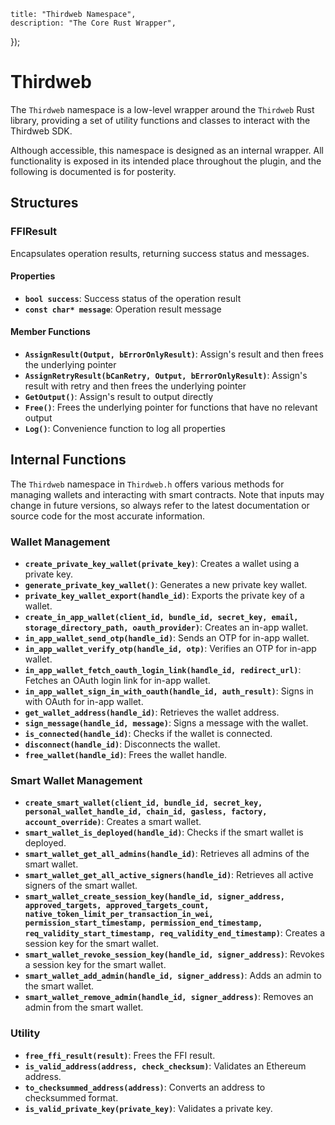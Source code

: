 
    title: "Thirdweb Namespace",
    description: "The Core Rust Wrapper",
});

# Thirdweb

The `Thirdweb` namespace is a low-level wrapper around the `Thirdweb` Rust library, providing a set of utility functions
and classes to interact with the Thirdweb SDK.

<Callout variant='info' title="Note">
	Although accessible, this namespace is designed as an internal wrapper. All functionality is exposed in its intended
	place throughout the plugin, and the following is documented is for posterity.
</Callout>

## Structures

### **FFIResult**
Encapsulates operation results, returning success status and messages.

#### Properties
- **`bool success`**: Success status of the operation result
- **`const char* message`**: Operation result message

#### Member Functions
- **`AssignResult(Output, bErrorOnlyResult)`**: Assign's result and then frees the underlying pointer
- **`AssignRetryResult(bCanRetry, Output, bErrorOnlyResult)`**: Assign's result with retry and then frees the
  underlying pointer
- **`GetOutput()`**: Assign's result to output directly
- **`Free()`**: Frees the underlying pointer for functions that have no relevant output
- **`Log()`**: Convenience function to log all properties

## Internal Functions

The `Thirdweb` namespace in `Thirdweb.h` offers various methods for managing wallets and interacting with smart
contracts. Note that inputs may change in future versions, so always refer to the latest documentation or source code
for the most accurate information.

### Wallet Management
- **`create_private_key_wallet(private_key)`**: Creates a wallet using a private key.
- **`generate_private_key_wallet()`**: Generates a new private key wallet.
- **`private_key_wallet_export(handle_id)`**: Exports the private key of a wallet.
- **`create_in_app_wallet(client_id, bundle_id, secret_key, email, storage_directory_path, oauth_provider)`**: Creates
  an in-app wallet.
- **`in_app_wallet_send_otp(handle_id)`**: Sends an OTP for in-app wallet.
- **`in_app_wallet_verify_otp(handle_id, otp)`**: Verifies an OTP for in-app wallet.
- **`in_app_wallet_fetch_oauth_login_link(handle_id, redirect_url)`**: Fetches an OAuth login link for in-app wallet.
- **`in_app_wallet_sign_in_with_oauth(handle_id, auth_result)`**: Signs in with OAuth for in-app wallet.
- **`get_wallet_address(handle_id)`**: Retrieves the wallet address.
- **`sign_message(handle_id, message)`**: Signs a message with the wallet.
- **`is_connected(handle_id)`**: Checks if the wallet is connected.
- **`disconnect(handle_id)`**: Disconnects the wallet.
- **`free_wallet(handle_id)`**: Frees the wallet handle.

### Smart Wallet Management
- **`create_smart_wallet(client_id, bundle_id, secret_key, personal_wallet_handle_id, chain_id, gasless, factory,
  account_override)`**: Creates a smart wallet.
- **`smart_wallet_is_deployed(handle_id)`**: Checks if the smart wallet is deployed.
- **`smart_wallet_get_all_admins(handle_id)`**: Retrieves all admins of the smart wallet.
- **`smart_wallet_get_all_active_signers(handle_id)`**: Retrieves all active signers of the smart wallet.
- **`smart_wallet_create_session_key(handle_id, signer_address, approved_targets, approved_targets_count,
  native_token_limit_per_transaction_in_wei, permission_start_timestamp, permission_end_timestamp,
  req_validity_start_timestamp, req_validity_end_timestamp)`**: Creates a session key for the smart wallet.
- **`smart_wallet_revoke_session_key(handle_id, signer_address)`**: Revokes a session key for the smart wallet.
- **`smart_wallet_add_admin(handle_id, signer_address)`**: Adds an admin to the smart wallet.
- **`smart_wallet_remove_admin(handle_id, signer_address)`**: Removes an admin from the smart wallet.

### Utility
- **`free_ffi_result(result)`**: Frees the FFI result.
- **`is_valid_address(address, check_checksum)`**: Validates an Ethereum address.
- **`to_checksummed_address(address)`**: Converts an address to checksummed format.
- **`is_valid_private_key(private_key)`**: Validates a private key.
